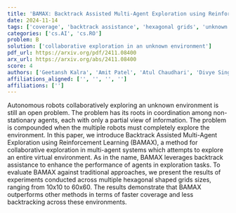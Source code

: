 ```yaml
---
title: 'BAMAX: Backtrack Assisted Multi-Agent Exploration using Reinforcement Learning'
date: 2024-11-14
tags: ['coverage', 'backtrack assistance', 'hexagonal grids', 'unknown environment', 'autonomous robots', 'reinforcement learning', 'performance enhancement', 'backtracking', 'exploration tasks', 'multi-agent systems', 'collaborative exploration']
categories: ['cs.AI', 'cs.RO']
problem: B
solution: ['collaborative exploration in an unknown environment']
pdf_url: https://arxiv.org/pdf/2411.08400
arx_url: https://arxiv.org/abs/2411.08400
score: 4
authors: ['Geetansh Kalra', 'Amit Patel', 'Atul Chaudhari', 'Divye Singh']
affiliations_aligned: ['', '', '', '']
affiliations: ['']
---
```



Autonomous robots collaboratively exploring an unknown environment is still an open problem. The problem has its roots in coordination among non-stationary agents, each with only a partial view of information. The problem is compounded when the multiple robots must completely explore the environment. In this paper, we introduce Backtrack Assisted Multi-Agent Exploration using Reinforcement Learning (BAMAX), a method for collaborative exploration in multi-agent systems which attempts to explore an entire virtual environment. As in the name, BAMAX leverages backtrack assistance to enhance the performance of agents in exploration tasks. To evaluate BAMAX against traditional approaches, we present the results of experiments conducted across multiple hexagonal shaped grids sizes, ranging from 10x10 to 60x60. The results demonstrate that BAMAX outperforms other methods in terms of faster coverage and less backtracking across these environments.